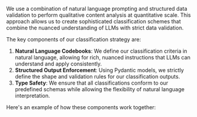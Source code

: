We use a combination of natural language prompting and structured data validation to perform qualitative content analysis at quantitative scale. This approach allows us to create sophisticated classification schemes that combine the nuanced understanding of LLMs with strict data validation.

The key components of our classification strategy are:

1. **Natural Language Codebooks**: We define our classification criteria in natural language, allowing for rich, nuanced instructions that LLMs can understand and apply consistently.
2. **Structured Output Enforcement**: Using Pydantic models, we strictly define the shape and validation rules for our classification outputs.
3. **Type Safety**: We ensure that all classifications conform to our predefined schemas while allowing the flexibility of natural language interpretation.

Here's an example of how these components work together: